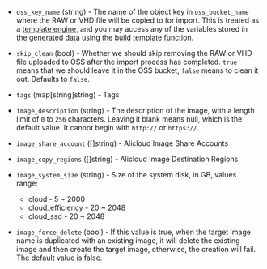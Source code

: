 <!-- Code generated from the comments of the Config struct in post-processor/alicloud-import/post-processor.go; DO NOT EDIT MANUALLY -->

- `oss_key_name` (string) - The name of the object key in `oss_bucket_name` where the RAW or VHD
  file will be copied to for import. This is treated as a [template
  engine](/docs/templates/legacy_json_templates/engine), and you may access any of the variables
  stored in the generated data using the [build](/docs/templates/legacy_json_templates/engine)
  template function.

- `skip_clean` (bool) - Whether we should skip removing the RAW or VHD file uploaded to OSS
  after the import process has completed. `true` means that we should
  leave it in the OSS bucket, `false` means to clean it out. Defaults to
  `false`.

- `tags` (map[string]string) - Tags

- `image_description` (string) - The description of the image, with a length limit of `0` to `256`
  characters. Leaving it blank means null, which is the default value. It
  cannot begin with `http://` or `https://`.

- `image_share_account` ([]string) - Alicloud Image Share Accounts

- `image_copy_regions` ([]string) - Alicloud Image Destination Regions

- `image_system_size` (string) - Size of the system disk, in GB, values
   range:
    - cloud - 5 \~ 2000
    - cloud_efficiency - 20 \~ 2048
    - cloud_ssd - 20 \~ 2048

- `image_force_delete` (bool) - If this value is true, when the target image name is duplicated with an
  existing image, it will delete the existing image and then create the
  target image, otherwise, the creation will fail. The default value is
  false.

<!-- End of code generated from the comments of the Config struct in post-processor/alicloud-import/post-processor.go; -->
